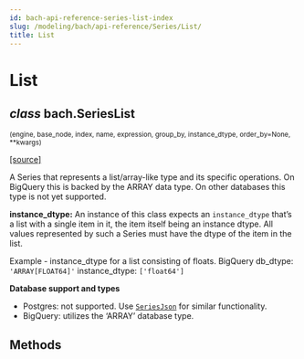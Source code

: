 ```yaml
---
id: bach-api-reference-series-list-index
slug: /modeling/bach/api-reference/Series/List/
title: List
---
```


# List

<div className="class">

## <span className="type-annotation"><em>class</em></span> <span className="additional-name">bach.</span><span className="name">SeriesList</span>

<small className="parameter-list">(<span className="parameter" id="engine">engine</span>, <span className="parameter" id="base_node">base_node</span>, <span className="parameter" id="index">index</span>, <span className="parameter" id="name">name</span>, <span className="parameter" id="expression">expression</span>, <span className="parameter" id="group_by">group_by</span>, <span className="parameter" id="instance_dtype">instance_dtype</span>, <span className="parameter" id="order_by">order_by=None</span>, <span className="parameter" id="**">\*\*kwargs</span>)</small>


&#8203;<span className="view-source">[[source]](https://github.com/objectiv/objectiv-analytics/blob/main/bach/bach/series/series_list.py)</span>

<div className="content">

A Series that represents a list/array-like type and its specific operations.
On BigQuery this is backed by the ARRAY data type. On other databases this type is not yet supported.

**instance_dtype:**
An instance of this class expects an `instance_dtype` that’s a list with a single item in it, the item
itself being an instance dtype. All values represented by such a Series must have the dtype of the item
in the list.

Example - instance_dtype for a list consisting of floats.
BigQuery db_dtype: `'ARRAY[FLOAT64]'`
instance_dtype: `['float64']`

**Database support and types**

* Postgres: not supported. Use [`SeriesJson`](/modeling/bach/api-reference/Series/Json/index.mdx#bach.SeriesJson) for similar functionality.
* BigQuery: utilizes the ‘ARRAY’ database type.


</div>


</div>

## Methods

<div className="table-autosummary">

|                                                   |                                                                                                                                                                                                     |
| ------------------------------------------------- | -------------------------------------------------------------------------------------------------------------------------------------------------------------------------------------------------- |


</div>
